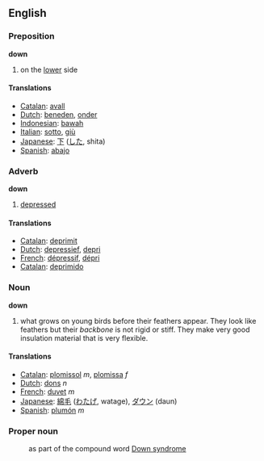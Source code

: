 ==English==
===Preposition===

'''down'''

#on the [[lower]] side

====Translations====
*[[Catalan]]: [[avall]]
*[[Dutch]]: [[beneden]], [[onder]]
*[[Indonesian]]: [[bawah]]
*[[Italian]]: [[sotto]], [[giù]]
*[[Japanese]]: [[下]] ([[した]], shita)
*[[Spanish]]: [[abajo]]

===Adverb===

'''down'''

#[[depressed]]

====Translations====
*[[Catalan]]: [[deprimit]]
*[[Dutch]]: [[depressief]], [[depri]]
*[[French]]: [[dépressif]], [[dépri]]
*[[Catalan]]: [[deprimido]]

===Noun===

'''down'''

#what grows on young birds before their feathers appear. They look like feathers but their ''backbone'' is not rigid or stiff. They make very good insulation material that is very flexible.

====Translations====
*[[Catalan]]: [[plomissol]] ''m'', [[plomissa]] ''f''
*[[Dutch]]: [[dons]] ''n''
*[[French]]: [[duvet]] ''m''
*[[Japanese]]: [[綿毛]] ([[わたげ]], watage), [[ダウン]] (daun)
*[[Spanish]]: [[plumón]] ''m''

===Proper noun===

:as part of the compound word [[Down syndrome]]